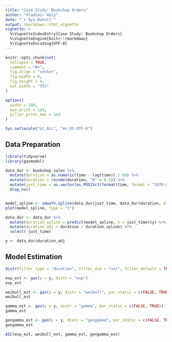 ```yaml
---
title: "Case Study: Bookshop Orders"
author: "Vladimír Holý"
date: "`r Sys.Date()`"
output: rmarkdown::html_vignette
vignette: >
  %\VignetteIndexEntry{Case Study: Bookshop Orders}
  %\VignetteEngine{knitr::rmarkdown}
  %\VignetteEncoding{UTF-8}
---
```


```r
knitr::opts_chunk$set(
  collapse = TRUE,
  comment = "#>",
  fig.align = "center",
  fig.width = 6,
  fig.height = 4,
  out.width = "75%"
)

options(
  width = 100,
  max.print = 1e3,
  pillar.print_max = 1e3
)

Sys.setlocale("LC_ALL", "en_US.UTF-8")
```

## Data Preparation

```r
library(tidyverse)
library(gasmodel)
```

``` r
data_dur <- bookshop_sales %>%
  mutate(duration = as.numeric(time - lag(time)) / 60) %>%
  mutate(duration = recode(duration, "0" = 0.5)) %>%
  mutate(just_time = as.vector(as.POSIXct(format(time, format = "1970-01-01 %H:%M:%S")))) %>%
  drop_na()


model_spline <- smooth.spline(data_dur$just_time, data_dur$duration, df = 5)
plot(model_spline, type = "l")

data_dur <- data_dur %>%
  mutate(duration_spline = predict(model_spline, x = just_time)$y) %>%
  mutate(duration_adj = duration / duration_spline) %>%
  select(-just_time)

```

``` r
y <- data_dur$duration_adj
```

## Model Estimation

``` r
distr(filter_type = "duration", filter_dim = "uni", filter_default = TRUE)[, 1:3]
```

``` r
exp_est <- gas(y = y, distr = "exp")
exp_est
```

``` r
weibull_est <- gas(y = y, distr = "weibull", par_static = c(FALSE, TRUE))
weibull_est
```

``` r
gamma_est <- gas(y = y, distr = "gamma", par_static = c(FALSE, TRUE))
gamma_est
```

``` r
gengamma_est <- gas(y = y, distr = "gengamma", par_static = c(FALSE, TRUE, TRUE))
gengamma_est
```

``` r
AIC(exp_est, weibull_est, gamma_est, gengamma_est)
```
